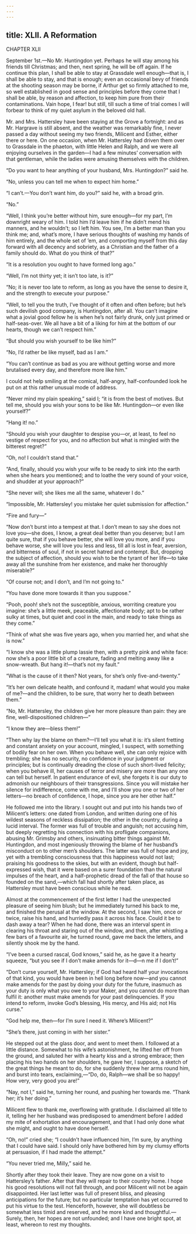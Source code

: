 ```yaml
---
---
---
```

title: XLII. A Reformation
---

CHAPTER XLII

September 1st.—No Mr. Huntingdon yet. Perhaps he will stay among his friends till Christmas; and then, next spring, he will be off again. If he continue this plan, I shall be able to stay at Grassdale well enough—that is, I shall be able to stay, and that is enough; even an occasional bevy of friends at the shooting season may be borne, if Arthur get so firmly attached to me, so well established in good sense and principles before they come that I shall be able, by reason and affection, to keep him pure from their contaminations. Vain hope, I fear! but still, till such a time of trial comes I will forbear to think of my quiet asylum in the beloved old hall.

Mr. and Mrs. Hattersley have been staying at the Grove a fortnight: and as Mr. Hargrave is still absent, and the weather was remarkably fine, I never passed a day without seeing my two friends, Milicent and Esther, either there or here. On one occasion, when Mr. Hattersley had driven them over to Grassdale in the phaeton, with little Helen and Ralph, and we were all enjoying ourselves in the garden—I had a few minutes’ conversation with that gentleman, while the ladies were amusing themselves with the children.

“Do you want to hear anything of your husband, Mrs. Huntingdon?” said he.

“No, unless you can tell me when to expect him home.”

“I can’t.—You don’t want him, do you?” said he, with a broad grin.

“No.”

“Well, I think you’re better without him, sure enough—for my part, I’m downright weary of him. I told him I’d leave him if he didn’t mend his manners, and he wouldn’t; so I left him. You see, I’m a better man than you think me; and, what’s more, I have serious thoughts of washing my hands of him entirely, and the whole set of ’em, and comporting myself from this day forward with all decency and sobriety, as a Christian and the father of a family should do. What do you think of that?”

“It is a resolution you ought to have formed long ago.”

“Well, I’m not thirty yet; it isn’t too late, is it?”

“No; it is never too late to reform, as long as you have the sense to desire it, and the strength to execute your purpose.”

“Well, to tell you the truth, I’ve thought of it often and often before; but he’s such devilish good company, is Huntingdon, after all. You can’t imagine what a jovial good fellow he is when he’s not fairly drunk, only just primed or half-seas-over. We all have a bit of a liking for him at the bottom of our hearts, though we can’t respect him.”

“But should you wish yourself to be like him?”

“No, I’d rather be like myself, bad as I am.”

“You can’t continue as bad as you are without getting worse and more brutalised every day, and therefore more like him.”

I could not help smiling at the comical, half-angry, half-confounded look he put on at this rather unusual mode of address.

“Never mind my plain speaking,” said I; “it is from the best of motives. But tell me, should you wish your sons to be like Mr. Huntingdon—or even like yourself?”

“Hang it! no.”

“Should you wish your daughter to despise you—or, at least, to feel no vestige of respect for you, and no affection but what is mingled with the bitterest regret?”

“Oh, no! I couldn’t stand that.”

“And, finally, should you wish your wife to be ready to sink into the earth when she hears you mentioned; and to loathe the very sound of your voice, and shudder at your approach?”

“She never will; she likes me all the same, whatever I do.”

“Impossible, Mr. Hattersley! you mistake her quiet submission for affection.”

“Fire and fury—”

“Now don’t burst into a tempest at that. I don’t mean to say she does not love you—she does, I know, a great deal better than you deserve; but I am quite sure, that if you behave better, she will love you more, and if you behave worse, she will love you less and less, till all is lost in fear, aversion, and bitterness of soul, if not in secret hatred and contempt. But, dropping the subject of affection, should you wish to be the tyrant of her life—to take away all the sunshine from her existence, and make her thoroughly miserable?”

“Of course not; and I don’t, and I’m not going to.”

“You have done more towards it than you suppose.”

“Pooh, pooh! she’s not the susceptible, anxious, worriting creature you imagine: she’s a little meek, peaceable, affectionate body; apt to be rather sulky at times, but quiet and cool in the main, and ready to take things as they come.”

“Think of what she was five years ago, when you married her, and what she is now.”

“I know she was a little plump lassie then, with a pretty pink and white face: now she’s a poor little bit of a creature, fading and melting away like a snow-wreath. But hang it!—that’s not my fault.”

“What is the cause of it then? Not years, for she’s only five-and-twenty.”

“It’s her own delicate health, and confound it, madam! what would you make of me?—and the children, to be sure, that worry her to death between them.”

“No, Mr. Hattersley, the children give her more pleasure than pain: they are fine, well-dispositioned children—”

“I know they are—bless them!”

“Then why lay the blame on them?—I’ll tell you what it is: it’s silent fretting and constant anxiety on your account, mingled, I suspect, with something of bodily fear on her own. When you behave well, she can only rejoice with trembling; she has no security, no confidence in your judgment or principles; but is continually dreading the close of such short-lived felicity; when you behave ill, her causes of terror and misery are more than any one can tell but herself. In patient endurance of evil, she forgets it is our duty to admonish our neighbours of their transgressions. Since you will mistake her silence for indifference, come with me, and I’ll show you one or two of her letters—no breach of confidence, I hope, since you are her other half.”

He followed me into the library. I sought out and put into his hands two of Milicent’s letters: one dated from London, and written during one of his wildest seasons of reckless dissipation; the other in the country, during a lucid interval. The former was full of trouble and anguish; not accusing him, but deeply regretting his connection with his profligate companions, abusing Mr. Grimsby and others, insinuating bitter things against Mr. Huntingdon, and most ingeniously throwing the blame of her husband’s misconduct on to other men’s shoulders. The latter was full of hope and joy, yet with a trembling consciousness that this happiness would not last; praising his goodness to the skies, but with an evident, though but half-expressed wish, that it were based on a surer foundation than the natural impulses of the heart, and a half-prophetic dread of the fall of that house so founded on the sand,—which fall had shortly after taken place, as Hattersley must have been conscious while he read.

Almost at the commencement of the first letter I had the unexpected pleasure of seeing him blush; but he immediately turned his back to me, and finished the perusal at the window. At the second, I saw him, once or twice, raise his hand, and hurriedly pass it across his face. Could it be to dash away a tear? When he had done, there was an interval spent in clearing his throat and staring out of the window, and then, after whistling a few bars of a favourite air, he turned round, gave me back the letters, and silently shook me by the hand.

“I’ve been a cursed rascal, God knows,” said he, as he gave it a hearty squeeze, “but you see if I don’t make amends for it—d—n me if I don’t!”

“Don’t curse yourself, Mr. Hattersley; if God had heard half your invocations of that kind, you would have been in hell long before now—and you cannot make amends for the past by doing your duty for the future, inasmuch as your duty is only what you owe to your Maker, and you cannot do more than fulfil it: another must make amends for your past delinquencies. If you intend to reform, invoke God’s blessing, His mercy, and His aid; not His curse.”

“God help me, then—for I’m sure I need it. Where’s Milicent?”

“She’s there, just coming in with her sister.”

He stepped out at the glass door, and went to meet them. I followed at a little distance. Somewhat to his wife’s astonishment, he lifted her off from the ground, and saluted her with a hearty kiss and a strong embrace; then placing his two hands on her shoulders, he gave her, I suppose, a sketch of the great things he meant to do, for she suddenly threw her arms round him, and burst into tears, exclaiming,—“Do, do, Ralph—we shall be so happy! How very, very good you are!”

“Nay, not I,” said he, turning her round, and pushing her towards me. “Thank her; it’s her doing.”

Milicent flew to thank me, overflowing with gratitude. I disclaimed all title to it, telling her her husband was predisposed to amendment before I added my mite of exhortation and encouragement, and that I had only done what she might, and ought to have done herself.

“Oh, no!” cried she; “I couldn’t have influenced him, I’m sure, by anything that I could have said. I should only have bothered him by my clumsy efforts at persuasion, if I had made the attempt.”

“You never tried me, Milly,” said he.

Shortly after they took their leave. They are now gone on a visit to Hattersley’s father. After that they will repair to their country home. I hope his good resolutions will not fall through, and poor Milicent will not be again disappointed. Her last letter was full of present bliss, and pleasing anticipations for the future; but no particular temptation has yet occurred to put his virtue to the test. Henceforth, however, she will doubtless be somewhat less timid and reserved, and he more kind and thoughtful.—Surely, then, her hopes are not unfounded; and I have one bright spot, at least, whereon to rest my thoughts.

